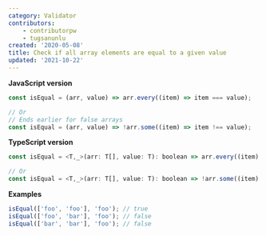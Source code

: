 ```yaml
---
category: Validator
contributors:
    - contributorpw
    - tugsanunlu
created: '2020-05-08'
title: Check if all array elements are equal to a given value
updated: '2021-10-22'
---
```


**JavaScript version**

```js
const isEqual = (arr, value) => arr.every((item) => item === value);

// Or
// Ends earlier for false arrays
const isEqual = (arr, value) => !arr.some((item) => item !== value);
```

**TypeScript version**

```js
const isEqual = <T,_>(arr: T[], value: T): boolean => arr.every((item) => item === value);

// Or
const isEqual = <T,_>(arr: T[], value: T): boolean => !arr.some((item) => item !== value);
```

**Examples**

```js
isEqual(['foo', 'foo'], 'foo'); // true
isEqual(['foo', 'bar'], 'foo'); // false
isEqual(['bar', 'bar'], 'foo'); // false
```
